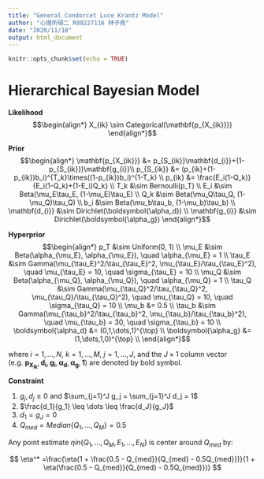 ```yaml
---
title: "General Condorcet Luce Krantz Model"
author: "心理所碩二 R08227116 林子堯"
date: "2020/11/18"
output: html_document
---
```


```r
knitr::opts_chunk$set(echo = TRUE)
```

# Hierarchical Bayesian Model

**Likelihood**
$$\begin{align*}
X_{ik} \sim Categorical(\mathbf{p_{X_{ik}}})
\end{align*}$$

**Prior**
$$\begin{align*}
\mathbf{p_{X_{ik}}} &= p_{S_{ik}}\mathbf{d_{i}}+(1-p_{S_{ik}})\mathbf{g_{i}}\\
p_{S_{ik}} &= (p_{ik}+(1-p_{ik})b_i)^{T_k}\times((1-p_{ik})b_i)^{1-T_k} \\
p_{ik} &= \frac{E_i(1-Q_k)}{E_i(1-Q_k)+(1-E_i)Q_k} \\
T_k &\sim Bernoulli(p_T) \\
E_i &\sim Beta(\mu_E\tau_E, (1-\mu_E)\tau_E) \\
Q_k &\sim Beta(\mu_Q\tau_Q, (1-\mu_Q)\tau_Q) \\
b_i &\sim Beta(\mu_b\tau_b, (1-\mu_b)\tau_b) \\
\mathbf{d_{i}} &\sim Dirichlet(\boldsymbol{\alpha_d}) \\
\mathbf{g_{i}} &\sim Dirichlet(\boldsymbol{\alpha_g})
\end{align*}$$

**Hyperprior**
$$\begin{align*}
p_T &\sim Uniform(0, 1) \\
\mu_E &\sim Beta(\alpha_{\mu_E}, \alpha_{\mu_E}), \quad \alpha_{\mu_E} = 1 \\
\tau_E &\sim Gamma(\mu_{\tau_E}^2/\tau_{\tau_E}^2, \mu_{\tau_E}/\tau_{\tau_E}^2), \quad \mu_{\tau_E} = 10, \quad \sigma_{\tau_E} = 10 \\
\mu_Q &\sim Beta(\alpha_{\mu_Q}, \alpha_{\mu_Q}), \quad \alpha_{\mu_Q} = 1 \\
\tau_Q &\sim Gamma(\mu_{\tau_Q}^2/\tau_{\tau_Q}^2, \mu_{\tau_Q}/\tau_{\tau_Q}^2), \quad \mu_{\tau_Q} = 10, \quad \sigma_{\tau_Q} = 10 \\
\mu_b &= 0.5 \\
\tau_b &\sim Gamma(\mu_{\tau_b}^2/\tau_{\tau_b}^2, \mu_{\tau_b}/\tau_{\tau_b}^2), \quad \mu_{\tau_b} = 30, \quad \sigma_{\tau_b} = 10 \\
\boldsymbol{\alpha_d} &= (0,1,\dots,1)^{\top} \\
\boldsymbol{\alpha_g} &= (1,\dots,1,0)^{\top} \\
\end{align*}$$

where $i = 1, \dots, N$, $k = 1, \dots, M$, $j = 1, ..., J$, and the $J \times 1$ column vector (e.g. $\mathbf{ p_{X_{ik}}}, \mathbf{d_i}, \mathbf{g_i}, \boldsymbol{\alpha_d}, \boldsymbol{\alpha_g}, \mathbf{1}$) are denoted by bold symbol.

**Constraint**

1. $g_j, d_j \geq 0$ and $\sum_{j=1}^J g_j = \sum_{j=1}^J d_j = 1$
2. $\frac{d_1}{g_1} \leq \dots \leq \frac{d_J}{g_J}$
3. $d_1 = g_J = 0$
4. $Q_{med} = Median\{Q_1, \dots, Q_M\} = 0.5$

Any point estimate $\eta in \{Q_1, \dots, Q_M, E_1, \dots, E_N \}$ is center around $Q_{med}$ by:

$$
\eta^* =\frac{\eta(1 + \frac{0.5 - Q_{med}}{Q_{med} - 0.5Q_{med}})}{1 + \eta(\frac{0.5 - Q_{med}}{Q_{med} - 0.5Q_{med}})}
$$
